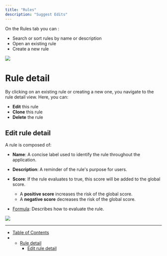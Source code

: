 ```yaml
---
title: "Rules"
description: "Suggest Edits"
---
```


On the Rules tab you can :

* Search or sort rules by name or description
* Open an existing rule
* Create a new rule

<Frame caption="Rules list example">
  <img src="/images/docs/66f6544-image.png" />
</Frame>

# Rule detail

By clicking on an existing rule or creating a new one, you navigate to the rule detail view. Here, you can:

* **Edit** this rule
* **Clone** this rule
* **Delete** the rule

## Edit rule detail

<Warning />

A rule is composed of:

* **Name**: A concise label used to identify the rule throughout the application.

* **Description**: A reminder of the rule's purpose for users.

* **Score**: If the rule evaluates to true, this score will be added to the global score.

  * A **positive score** increases the risk of the global score.
  * A **negative score** decreases the risk of the global score.

* [Formula](/docs/formula): Describes how to evaluate the rule.

<Frame caption="Rule detail example">
  <img src="/images/docs/b467d3e-Screenshot_2024-05-29_at_15.25.49.png" />
</Frame>

***

* [Table of Contents](#)
* * [Rule detail](#rule-detail)
    * [Edit rule detail](#edit-rule-detail)

